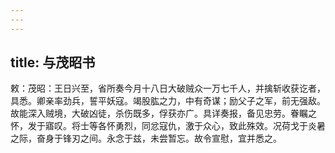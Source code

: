 ```yaml
---
---
---
```

title: 与茂昭书
---



敕：茂昭：王日兴至，省所奏今月十八日大破贼众一万七千人，并擒斩收获讫者，具悉。卿亲率劲兵，誓平妖寇。竭股肱之力，中有奇谋；励父子之军，前无强敌。故能深入贼境，大破凶徒，杀伤既多，俘获亦广。具详奏报，备见忠劳。眷瞩之怀，发于寤叹。将士等各怀勇烈，同忿寇仇，激于众心，致此殊效。况荷戈于炎暑之际，奋身于锋刃之间。永念于兹，未尝暂忘。故令宣慰，宜并悉之。